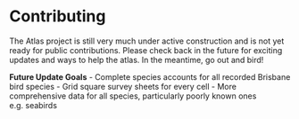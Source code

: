 # Contributing

The Atlas project is still very much under active construction and is not yet ready for public contributions. Please check back in the future for exciting updates and ways to help the atlas. In the meantime, go out and bird!

**Future Update Goals**
- Complete species accounts for all recorded Brisbane bird species
- Grid square survey sheets for every cell
- More comprehensive data for all species, particularly poorly known ones e.g. seabirds 
